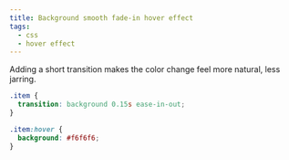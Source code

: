 ```yaml
---
title: Background smooth fade-in hover effect
tags:
  - css
  - hover effect
---
```


Adding a short transition makes the color change feel more natural, less jarring.

```css
.item {
  transition: background 0.15s ease-in-out;
}

.item:hover {
  background: #f6f6f6;
}
```
